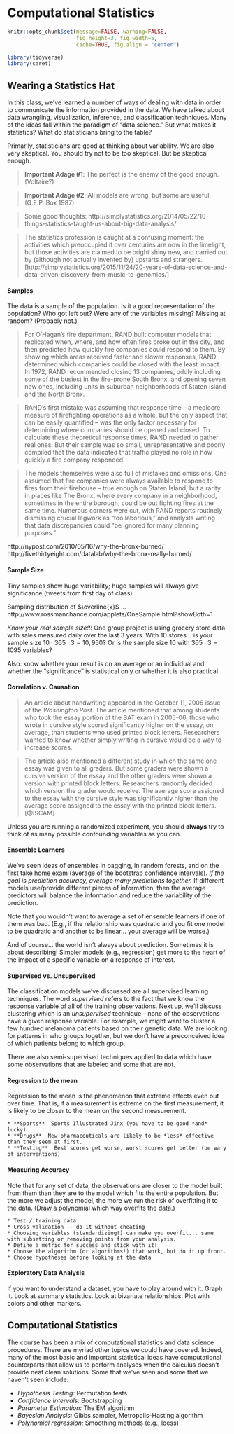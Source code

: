 

# Computational Statistics {#compstat}

```r
knitr::opts_chunk$set(message=FALSE, warning=FALSE, 
                      fig.height=3, fig.width=5,  
                      cache=TRUE, fig.align = "center")

library(tidyverse)
library(caret)
```


## Wearing a Statistics Hat


In this class, we've learned a number of ways of dealing with data in order to communicate the information provided in the data.  We have talked about data wrangling, visualization, inference, and classification techniques.  Many of the ideas fall within the paradigm of "data science."  But what makes it statistics?  What do statisticians bring to the table?

Primarily, statisticians are good at thinking about variability.  We are also very skeptical.  You should try not to be too skeptical.  But be skeptical enough.

> **Important Adage #1**:  The perfect is the enemy of the good enough. (Voltaire?)

> **Important Adage #2**:  All models are wrong, but some are useful. (G.E.P. Box 1987)

> Some good thoughts: http://simplystatistics.org/2014/05/22/10-things-statistics-taught-us-about-big-data-analysis/


>  The statistics profession is caught at a confusing moment: the activities which preoccupied it over centuries are now in the limelight, but those activities are claimed to be bright shiny new, and carried out by (although not actually invented by) upstarts and strangers. [http://simplystatistics.org/2015/11/24/20-years-of-data-science-and-data-driven-discovery-from-music-to-genomics/]

#### Samples {-}

The data is a sample of the population.  Is it a good representation of the population?  Who got left out?  Were any of the variables missing?  Missing at random?  (Probably not.)

> For O'Hagan's fire department, RAND built computer models that replicated when, where, and how often fires broke out in the city, and then predicted how quickly fire companies could respond to them. By showing which areas received faster and slower responses, RAND determined which companies could be closed with the least impact. In 1972, RAND recommended closing 13 companies, oddly including some of the busiest in the fire-prone South Bronx, and opening seven new ones, including units in suburban neighborhoods of Staten Island and the North Bronx.

> RAND's first mistake was assuming that response time -- a mediocre measure of firefighting operations as a whole, but the only aspect that can be easily quantified -- was the only factor necessary for determining where companies should be opened and closed. To calculate these theoretical response times, RAND needed to gather real ones. But their sample was so small, unrepresentative and poorly compiled that the data indicated that traffic played no role in how quickly a fire company responded.

> The models themselves were also full of mistakes and omissions. One assumed that fire companies were always available to respond to fires from their firehouse -- true enough on Staten Island, but a rarity in places like The Bronx, where every company in a neighborhood, sometimes in the entire borough, could be out fighting fires at the same time. Numerous corners were cut, with RAND reports routinely dismissing crucial legwork as "too laborious," and analysts writing that data discrepancies could "be ignored for many planning purposes."

http://nypost.com/2010/05/16/why-the-bronx-burned/
http://fivethirtyeight.com/datalab/why-the-bronx-really-burned/

#### Sample Size {-}

Tiny samples show huge variability; huge samples will always give significance (tweets from first day of class).

Sampling distribution of $\overline{x}$ ... http://www.rossmanchance.com/applets/OneSample.html?showBoth=1

*Know your real sample size!!!*  One group project is using grocery store data with sales measured daily over the last 3 years.  With 10 stores... is your sample size $10\cdot 365\cdot 3 = 10,950$?  Or is the sample size 10 with $365\cdot3 = 1095$ variables?

Also:  know whether your result is on an average or an individual and whether the "significance" is statistical only or whether it is also practical.


#### Correlation v. Causation {-}

> An article about handwriting appeared in the October 11, 2006 issue of the *Washington Post*. The article mentioned that among students who took the essay portion of the SAT exam in 2005-06, those who wrote in cursive style scored significantly higher on the essay, on average, than students who used printed block letters. Researchers wanted to know whether simply writing in cursive would be a way to increase scores.

> The article also mentioned a different study in which the same one essay was given to all graders. But some graders were shown a cursive version of the essay and the other graders were shown a version with printed block letters. Researchers randomly decided which version the grader would receive. The average score assigned to the essay with the cursive style was significantly higher than the average score assigned to the essay with the printed block letters.
[@ISCAM]


Unless you are running a randomized experiment, you should **always** try to think of as many possible confounding variables as you can.

#### Ensemble Learners {-}

We've seen ideas of ensembles in bagging, in random forests, and on the first take home exam (average of the bootstrap confidence intervals).   *If the goal is prediction accuracy, average many predictions together.*  If different models use/provide different pieces of information, then the average predictors will balance the information and reduce the variability of the prediction.

Note that you wouldn't want to average a set of ensemble learners if one of them was bad.  (E.g., if the relationship was quadratic and you fit one model to be quadratic and another to be linear... your average will be worse.)

And of course... the world isn't always about prediction.  Sometimes it is about describing!  Simpler models (e.g., regression) get more to the heart of the impact of a specific variable on a response of interest.

#### Supervised vs. Unsupervised {-}

The classification models we've discussed are all supervised learning techniques.  The word *supervised* refers to the fact that we know the response variable of all of the training observations.  Next up, we'll discuss clustering which is an *unsupervised* technique -- none of the observations have a given response variable.  For example, we might want to cluster a few hundred melanoma patients based on their genetic data.  We are looking for patterns in who groups together, but we don't have a preconceived idea of which patients belong to which group.

There are also semi-supervised techniques applied to data which have some observations that are labeled and some that are not.

#### Regression to the mean {-}

Regression to the mean is the phenomenon that extreme effects even out over time.  That is, if a measurement is extreme on the first measurement, it is likely to be closer to the mean on the second measurement.

    * **Sports**  Sports Illustrated Jinx (you have to be good *and* lucky)
    * **Drugs**  New pharmaceuticals are likely to be *less* effective than they seem at first.
    * **Testing**  Best scores get worse, worst scores get better (be wary of interventions)

#### Measuring Accuracy {-}

Note that for any set of data, the observations are closer to the model built from them than they are to the model which fits the entire population.  But the more we adjust the model, the more we run the risk of overfitting it to the data.  (Draw a polynomial which way overfits the data.)

    * Test / training data
    * Cross validation -- do it without cheating  
    * Choosing variables (standardizing!) can make you overfit... same with subsetting or removing points from your analysis.
    * Define a metric for success and stick with it!
    * Choose the algorithm (or algorithms!) that work, but do it up front.
    * Choose hypotheses before looking at the data


#### Exploratory Data Analysis {-}

If you want to understand a dataset, you have to play around with it.  Graph it.  Look at summary statistics.  Look at bivariate relationships.  Plot with colors and other markers.


## Computational Statistics


The course has been a mix of computational statistics and data science procedures.  There are myriad other topics we could have covered.  Indeed, many of the most basic and important statistical ideas have computational counterparts that allow us to perform analyses when the calculus doesn't provide neat clean solutions.  Some that we've seen and some that we haven't seen include:

* *Hypothesis Testing:*  Permutation tests
* *Confidence Intervals:*  Bootstrapping
* *Parameter Estimation:* The EM algorithm
* *Bayesian Analysis:* Gibbs sampler, Metropolis-Hasting algorithm
* *Polynomial regression:* Smoothing methods (e.g., loess)

